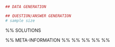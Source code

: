```r
## DATA GENERATION

## QUESTION/ANSWER GENERATION
# sample size

```

\begin{question}
\puntos{3} Una pelota de playa tiene un volumen de 50 dm$^3$ en el momento que empieza a introducirse aire a razón de 2 dm$^3$/min.
\begin{enumerate}
-  ¿A qué velocidad cambiará el radio?
-  ¿Aproximadamente cuándo la superficie de la pelota se habrá duplicado?
\end{enumerate}
Nota: El volumen de una esfera es $V(r)=\frac{4}{3}\pi r^3$ y la superficie $S(r)=4\pi r^2$.
\end{question}


%% SOLUTIONS
\begin{solution}
\begin{enumerate}
-  $\dfrac{dr}{dt}=0.0305$ dm/min.
-  Usando la aproximación lineal del diferencial $dt = S'/dS=35.5013$ minutos aproximadamente.
\end{enumerate}
\end{solution}

%% META-INFORMATION
%% \extype{num}
%% \exsolution{Solución}
%% \exname{der-gen-1}
%% \extol{0.001}
%% \degree{Todos}
 
